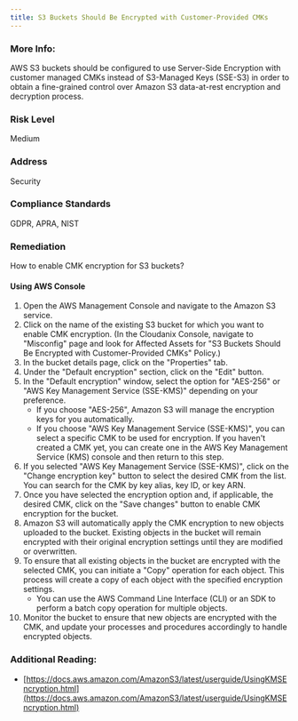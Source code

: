 ```yaml
---
title: S3 Buckets Should Be Encrypted with Customer-Provided CMKs
---
```


### More Info:

AWS S3 buckets should be configured to use Server-Side Encryption with customer managed CMKs instead of S3-Managed Keys (SSE-S3) in order to obtain a fine-grained control over Amazon S3 data-at-rest encryption and decryption process.

### Risk Level

Medium

### Address

Security

### Compliance Standards

GDPR, APRA, NIST

### Remediation

How to enable CMK encryption for S3 buckets?

#### Using AWS Console

1. Open the AWS Management Console and navigate to the Amazon S3 service.
2. Click on the name of the existing S3 bucket for which you want to enable CMK encryption.
    (In the Cloudanix Console, navigate to "Misconfig" page and look for Affected Assets for "S3 Buckets Should Be Encrypted with Customer-Provided CMKs" Policy.)
3. In the bucket details page, click on the "Properties" tab.
4. Under the "Default encryption" section, click on the "Edit" button.
5. In the "Default encryption" window, select the option for "AES-256" or "AWS Key Management Service (SSE-KMS)" depending on your preference.
   - If you choose "AES-256", Amazon S3 will manage the encryption keys for you automatically.
   - If you choose "AWS Key Management Service (SSE-KMS)", you can select a specific CMK to be used for encryption. If you haven't created a CMK yet, you can create one in the AWS Key Management Service (KMS) console and then return to this step.
6. If you selected "AWS Key Management Service (SSE-KMS)", click on the "Change encryption key" button to select the desired CMK from the list. You can search for the CMK by key alias, key ID, or key ARN.
7. Once you have selected the encryption option and, if applicable, the desired CMK, click on the "Save changes" button to enable CMK encryption for the bucket.
8. Amazon S3 will automatically apply the CMK encryption to new objects uploaded to the bucket. Existing objects in the bucket will remain encrypted with their original encryption settings until they are modified or overwritten.
9. To ensure that all existing objects in the bucket are encrypted with the selected CMK, you can initiate a "Copy" operation for each object. This process will create a copy of each object with the specified encryption settings.
   - You can use the AWS Command Line Interface (CLI) or an SDK to perform a batch copy operation for multiple objects.
10. Monitor the bucket to ensure that new objects are encrypted with the CMK, and update your processes and procedures accordingly to handle encrypted objects.

### Additional Reading:

- [https://docs.aws.amazon.com/AmazonS3/latest/userguide/UsingKMSEncryption.html](https://docs.aws.amazon.com/AmazonS3/latest/userguide/UsingKMSEncryption.html)
